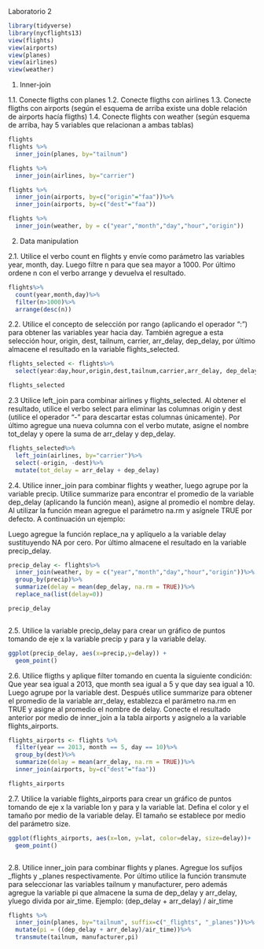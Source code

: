 Laboratorio 2

```r

library(tidyverse)
library(nycflights13)
view(flights)
view(airports)
view(planes)
view(airlines)
view(weather)

```
1. Inner-join

1.1. Conecte fligths con planes
1.2. Conecte fligths con airlines
1.3. Conecte fligths con airports (según el esquema de arriba existe una doble relación de
airports hacía fligths)
1.4. Conecte flights con weather (según esquema de arriba, hay 5 variables que relacionan
a ambas tablas)


```r
flights
flights %>%
  inner_join(planes, by="tailnum")

flights %>%
  inner_join(airlines, by="carrier")

flights %>%
  inner_join(airports, by=c("origin"="faa"))%>%
  inner_join(airports, by=c("dest"="faa"))

flights %>%
  inner_join(weather, by = c("year","month","day","hour","origin"))

```
2. Data manipulation

2.1. Utilice el verbo count en flights y envíe como parámetro las variables year, month, day.
Luego filtre n para que sea mayor a 1000. Por último ordene n con el verbo arrange y
devuelva el resultado.

```r
flights%>%
  count(year,month,day)%>%
  filter(n>1000)%>%
  arrange(desc(n))


```

2.2. Utilice el concepto de selección por rango (aplicando el operador “:”) para obtener las
variables year hacia day. También agregue a esta selección hour, origin, dest, tailnum,
carrier, arr_delay, dep_delay, por último almacene el resultado en la variable
flights_selected.

```r

flights_selected <- flights%>%
  select(year:day,hour,origin,dest,tailnum,carrier,arr_delay, dep_delay)

flights_selected
```
2.3 Utilice left_join para combinar airlines y flights_selected. Al obtener el resultado, utilice
el verbo select para eliminar las columnas origin y dest (utilice el operador “-” para
descartar estas columnas únicamente). Por último agregue una nueva columna con el
verbo mutate, asigne el nombre tot_delay y opere la suma de arr_delay y dep_delay.


```r

flights_selected%>%
  left_join(airlines, by="carrier")%>%
  select(-origin, -dest)%>%
  mutate(tot_delay = arr_delay + dep_delay)


```
2.4. Utilice inner_join para combinar flights y weather, luego agrupe por la variable precip.
Utilice summarize para encontrar el promedio de la variable dep_delay (aplicando la
función mean), asigne al promedio el nombre delay. Al utilizar la función mean
agregue el parámetro na.rm y asígnele TRUE por defecto. A continuación un ejemplo:

Luego agregue la función replace_na y aplíquelo a la variable delay sustituyendo NA
por cero. Por último almacene el resultado en la variable precip_delay.


```r

precip_delay <- flights%>%
  inner_join(weather, by = c("year","month","day","hour","origin"))%>%
  group_by(precip)%>%
  summarize(delay = mean(dep_delay, na.rm = TRUE))%>%
  replace_na(list(delay=0))

precip_delay



```
2.5. Utilice la variable precip_delay para crear un gráfico de puntos tomando de eje x la
variable precip y para y la variable delay.

```r

ggplot(precip_delay, aes(x=precip,y=delay)) +
  geom_point()


```

2.6. Utilice fligths y aplique filter tomando en cuenta la siguiente condición: Que year sea
igual a 2013, que month sea igual a 5 y que day sea igual a 10. Luego agrupe por la
variable dest. Después utilice summarize para obtener el promedio de la variable
arr_delay, establezca el parámetro na.rm en TRUE y asigne al promedio el nombre de
delay. Conecte el resultado anterior por medio de inner_join a la tabla airports y
asignelo a la variable flights_airports.

```r

flights_airports <- flights %>%
  filter(year == 2013, month == 5, day == 10)%>%
  group_by(dest)%>%
  summarize(delay = mean(arr_delay, na.rm = TRUE))%>%
  inner_join(airports, by=c("dest"="faa"))

flights_airports

```
2.7. Utilice la variable flights_airports para crear un gráfico de puntos tomando de eje x la
variable lon y para y la variable lat. Defina el color y el tamaño por medio de la
variable delay. El tamaño se establece por medio del parámetro size.


```r

ggplot(flights_airports, aes(x=lon, y=lat, color=delay, size=delay))+
  geom_point()



```

2.8. Utilice inner_join para combinar flights y planes. Agregue los sufijos _flights y _planes
respectivamente. Por último utilice la función transmute para seleccionar las variables
tailnum y manufacturer, pero además agregue la variable pi que almacene la suma de
dep_delay y arr_delay, yluego divida por air_time. Ejemplo:
(dep_delay + arr_delay) / air_time



```r

flights %>%
  inner_join(planes, by="tailnum", suffix=c("_flights", "_planes"))%>%
  mutate(pi = ((dep_delay + arr_delay)/air_time))%>%
  transmute(tailnum, manufacturer,pi)

```


